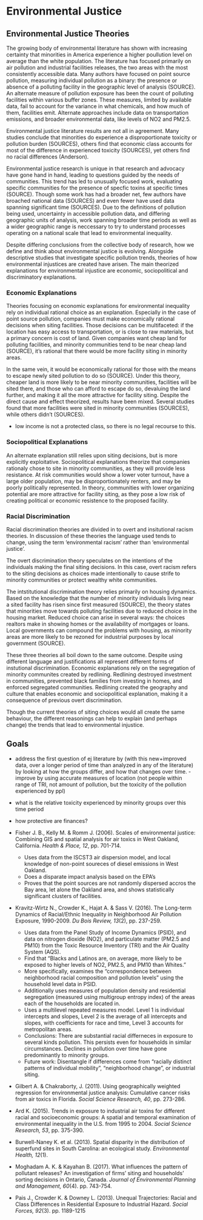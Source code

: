<!--
This is for including Chapter 1.  Notice that it's also good practice to name your chunk.  This will help you debug potential issues as you knit.  The chunk above is called intro and the one below is called chapter1.  Feel free to change the name of the Rmd file as you wish, but don't forget to change it here from chap1.Rmd.
-->

<!--
The {#rmd-basics} text after the chapter declaration will allow us to link throughout the document back to the beginning of Chapter 1.  These labels will automatically be generated (if not specified) by changing the spaces to hyphens and capital letters to lowercase.  Look for the reference to this label at the beginning of Chapter 2.
-->

# Environmental Justice {#env_justice}

## Environmental Justice Theories
The growing body of environmental literature has shown with increasing certainty that minorities in America experience a higher poullution level on average than the white population. The literature has focused primarily on air pollution and industrial facilities releases, the two areas with the most consistently accessible data. Many authors have focused on point source pollution, measuring individual pollution as a binary: the presence or absence of a polluting facility in the geographic level of analysis (SOURCE). An alternate measure of pollution exposure has been the count of polluting facilities within various buffer zones. These measures, limited by available data, fail to account for the variance in what chemicals, and how much of them, facilities emit. Alternate approaches include data on transportation emissions, and broader environmental data, like levels of NO2 and PM2.5. 

Environmental justice literature results are not all in agreement. Many studies conclude that minorities do experience a disproportionate toxicity or pollution burden (SOURCES), others find that economic class accounts for most of the difference in experienced toxicity (SOURCES), yet others find no racial differences (Anderson). 

Environmental justice research is unique in that research and advocacy have gone hand in hand, leading to questions guided by the needs of communities. This trend has led to unusually focused work, evaluating specific communities for the presence of specfic toxins at specific times (SOURCE). Though some work has had a broader net, few authors have broached national data (SOURCES) and even fewer have used data spanning significant time (SOURCES). Due to the definitions of pollution being used, uncertainty in accessible pollution data, and differing geographic units of analysis, work spanning broader time periods as well as a wider geographic range is neccessary to try to understand processes operating on a national scale that lead to environmental inequality.

Despite differing conclusions from the collective body of research, how we define and think about environmental justice is evolving. Alongside descriptive studies that investigate specific pollution trends, theories of how environmental injustices are created have arisen. The main theorized explanations for environmental injustice are economic, sociopolitical and discriminatory explanations.

### Economic Explanations

Theories focusing on economic explanations for environmental inequality rely on individual rational choice as an explanation. Especially in the case of point source pollution, companies must make economically rational decisions when siting facilities. Those decisions can be multifaceted: if the location has easy access to transportation, or is close to raw materials, but a primary concern is cost of land. Given companies want cheap land for polluting facilities, and minority communities tend to be near cheap land (SOURCE), it's rational that there would be more facility siting in minority areas. 

In the same vein, it would be economically rational for those with the means to escape newly sited pollution to do so (SOURCE). Under this theory, cheaper land is more likely to be near minority communities, facilities will be sited there, and those who can afford to escape do so, devaluing the land further, and making it all the more attractive for facility siting. Despite the direct cause and effect theorized, results have been mixed. Several studies found that more facilities were sited in minority communities (SOURCES), while others didn't (SOURCES).

- low income is not a protected class, so there is no legal recourse to this. 

### Sociopolitical Explanations

An alternate explanation still relies upon siting decisions, but is more explicitly exploitative. Sociopolitical explanations theorize that companies rationaly chose to site in minority communities, as they will provide less resistance. At risk communities would show a lower voter turnout, have a large older population, may be disproportionately renters, and may be poorly politically represented. In theory, communities with lower organizing potential are more attractive for facility siting, as they pose a low risk of creating political or economic resistence to the proposed facility. 

### Racial Discrimination

Racial discrimination theories are divided in to overt and insitutional racism theories. In discussion of these theories the language used tends to change, using the term 'environmental racism' rather than 'environmental justice'. 

The overt discrimination theory speculates on the intentions of the individuals making the final siting decisions. In this case, overt racism refers to the siting decisions as choices made intentionally to cause strife to minority communities or protect wealthy white communities. 

The intstitutional discrimination theory relies primarily on housing dynamics. Based on the knowledge that the number of minority individuals living near a sited facility has risen since first measured (SOURCE), the theory states that minorities move towards polluting facilities due to reduced choice in the housing market. Reduced choice can arise in several ways: the choices realtors make in showing homes or the availability of mortgages or loans. Local governments can compound the problems with housing, as minority areas are more likely to be rezoned for industrial purposes by local government (SOURCE). 

These three theories all boil down to the same outcome. Despite using different language and justifications all represent different forms of instutional discrimination. Economic explanations rely on the segregation of minority communites created by redlining. Redlining destroyed investment in communities, prevented black families from investing in homes, and enforced segregated communities. Redlining created the geography and culture that enables economic and sociopolitical explanation, making it a consequence of previous overt discrimination.

Though the current theories of siting choices would all create the same behaviour, the different reasonings can help to explain (and perhaps change) the trends that lead to environmental injustice. 


## Goals 
- address the first question of ej literature by (with this new+improved data, over a longer period of time than analyzed in any of the literature) by looking at how the groups differ, and how that changes over time.
-improve by using accurate measures of location (not people within range of TRI, not amount of pollution, but the toxicity of the pollution experienced by ppl)
- what is the relative toxicity experienced by minority groups over this time period
- how protective are finances?


* Fisher J. B., Kelly M. & Romm J. (2006). Scales of environmental justice: Combining GIS and spatial analysis for air toxics in West Oakland, California. *Health & Place, 12*, pp. 701-714.
    * Uses data from the ISCST3 air dispersion model, and local knowledge of non-point soureces of diesel emissions in West Oakland.
    * Does a disparate impact analysis based on the EPA's 
    * Proves that the point sources are not randomly dispersed accros the Bay area, let alone the Oakland area, and shows statistically significant clusters of facilities. 

* Kravitz-Wirtz N., Crowder K., Hajat A. & Sass V. (2016). The Long-term Dynamics of Racial/Ethnic Inequality in Neighborhood Air Pollution Exposure, 1990-2009. *Du Bois Review, 13*(2), pp. 237-259.
    * Uses data from the Panel Study of Income Dynamics (PSID), and data on nitrogen dioxide (NO2), and particulate matter (PM2.5 and PM10) from the Toxic Resource Inventory (TRI) and the Air Quality System (AQS).
    * Find that "Blacks and Latinos are, on average, more likely to be exposed to higher levels of NO2, PM2.5, and PM10 than Whites."
    * More specifically, examines the "correspondence between neighborhood racial composition and pollution levels" using the household level data in PSID.
    * Additionally uses measures of population density and residential segregation (measured using multigroup entropy index) of the areas each of the households are located in. 
    * Uses a multilevel repeated measures model. Level 1 is individual intercepts and slopes, Level 2 is the average of all intercepts and slopes, with coefficients for race and time, Level 3 accounts for metropolitan areas. 
    * Conclusions: There are substantial racial differneces in exposure to several kinds pollution. This persists even for households in similar circumstances. Declines in pollution over time have gone predominantly to minority groups. 
    * Future work: Disentangle if differences come from "racially distinct patterns of individual mobility", "neighborhood change", or industrial siting. 

* Gilbert A. & Chakraborty, J. (2011). Using geographically weighted regression for environmental justice analysis: Cumulative cancer risks from air toxics in Florida. *Social Science Research, 40*, pp. 273-286.

* Ard K. (2015). Trends in exposure to industrial air toxins for different racial and socioeconomic groups: A spatial and temporal examination of environmental inequality in the U.S. from 1995 to 2004. *Social Science Research, 53*, pp. 375-390.

* Burwell-Naney K. et al. (2013). Spatial disparity in the distribution of superfund sites in South Carolina: an ecological study. *Environmental Health, 12*(1).

* Moghadam A. K. & Kayahan B. (2017). What influences the pattern of pollutant releases? An investigation of firms' siting and households' sorting decisions in Ontario, Canada. *Journal of Environmental Planning and Management, 60*(4). pp. 743-754.

* Pais J., Crowder K. & Downey L. (2013). Unequal Trajectories: Racial and Class Differences in Residential Exposure to Industrial Hazard. *Social Forces, 92*(3). pp. 1189-1215
